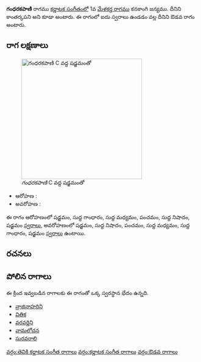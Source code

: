 {{Infobox ragam
	| name          	= గంధరకపాణి
	| synonym	    	= కాంతర్కపని
	| mela          	= 
	| chakra        	= 
	| janaka        	= 
	| type          	= ఔడవ
	| arohanam      	= {{svaraC|S|G1|M1|P|N1|S'}} 
	| avarohanam    	= {{svaraC|S'|N1|P|M1|G1|S}}
	| jeeva         	=
	| chhaya        	=
	| nyasa         	=
	| vishesha      	= 
	| equivalent  		= 
}}
{{కర్ణాటక సంగీత రాగాలు}}
'''గంధరకపాణి''' రాగము [[కర్ణాటక సంగీతం]]లో 1వ [[మేళకర్త రాగము]] కనకాంగి జన్యము. దీనిని కాంతర్కపని అని కూడా అంటారు. ఈ రాగంలో ఐదు స్వరాలు ఉండడం వల్ల దీనిని ఔడవ రాగం అంటారు.


==రాగ లక్షణాలు==
[[Image:gandharakapani_kb2wiki.png|thumb|right|316px|''గంధరకపాణి'' C వద్ద షడ్జమంతో]]

* ఆరోహణ : {{svaraC|S|G1|M1|P|N1|S'}} 
* అవరోహణ : {{svaraC|S'|N1|P|M1|G1|S}}

ఈ రాగం ఆరోహణంలో షడ్జమం, సుద్ద  గాంధారం, సుద్ద మధ్యమం, పంచమం, సుద్ద నిషాదం, షడ్జమం [[స్వరాలు]], అవరోహణంలో షడ్జమం, సుద్ద నిషాదం, పంచమం, సుద్ద మధ్యమం, సుద్ద  గాంధారం, షడ్జమం [[స్వరాలు]] ఉంటాయి.

==రచనలు==



==పోలిన రాగాలు==
ఈ క్రింద ఇవ్వబడిన రాగాలకు ఈ రాగంతో ఒక్క స్వరస్థాన భేదం ఉన్నది.
* [[వ్రాజినాహరిని]]
* [[వితిక]]
* [[వరవర్ణిని]]
* [[వామలోచన]]
* [[సురవరాలి]]



[[వర్గం:తెవికి కర్ణాటక సంగీత రాగాలు]]
[[వర్గం:కర్ణాటక సంగీత రాగాలు]]
[[వర్గం:ఔడవ రాగాలు]]